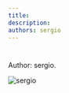 ```yaml
---
title: 
description:
authors: sergio
---
```


<style global jsx>{`
  img {
    aspect-ratio: 12/6.3;
    object-fit: contain;
  }
`}</style>

#

Author: sergio.

![sergio](/images/five-boro-bike-tour/sergio.jpg "sergio")